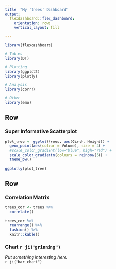 ```yaml
---
title: "My 'trees' Dashboard"
output: 
  flexdashboard::flex_dashboard:
    orientation: rows
    vertical_layout: fill

---
```




```r
library(flexdashboard)

# Tables
library(DT)

# Plotting
library(ggplot2)
library(plotly)

# Analysis
library(corrr)

# Other
library(emo)

```


Row {data-height=600}
-----------------------------------------------------------------------

### Super Informative Scatterplot

```r
plot_tree <- ggplot(trees, aes(Girth, Height)) +
  geom_point(aes(colour = Volume), size = 4) +
  #scale_color_gradient(low="blue", high="red") +
  scale_color_gradientn(colours = rainbow(5)) +
  theme_bw()
  
ggplotly(plot_tree)

```

Row {data-height=400}
-----------------------------------------------------------------------

### Correlation Matrix

```r
trees_cor <- trees %>% 
  correlate() 

trees_cor %>% 
  rearrange() %>% 
  fashion() %>% 
  knitr::kable()

```

### Chart `r ji("grinning")`

*Put something interesting here.*  
`r ji("bar_chart")`  
```r


```



